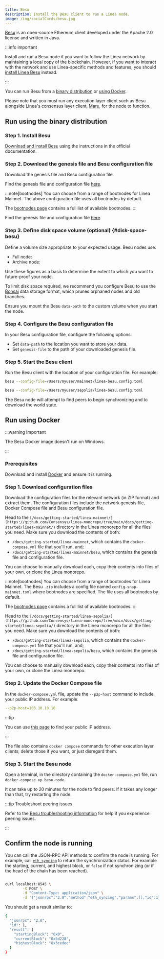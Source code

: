 ```yaml
---
title: Besu
description: Install the Besu client to run a Linea node.
image: /img/socialCards/besu.jpg
---
```




[Besu](https://besu.hyperledger.org/) is an open-source Ethereum client developed under the
Apache 2.0 license and written in Java.

:::info important

Install and run a Besu node if you want to follow the Linea network by maintaining a local copy of 
the blockchain. However, if you want to interact with the network and use Linea-specific methods and 
features, you should [install Linea Besu](./linea-besu.mdx) instead.

:::

You can run Besu from a [binary distribution](#run-using-the-binary-distribution) or [using Docker](#run-using-docker).

Please note that you must run any execution layer client such as Besu alongside Linea's consensus
layer client, [Maru](./beta-v4-migration.mdx), for the node to function.

## Run using the binary distribution

### Step 1. Install Besu

[Download and install Besu](https://besu.hyperledger.org/public-networks/get-started/install/binary-distribution) using
the instructions in the official documentation. 

### Step 2. Download the genesis file and Besu configuration file 

Download the genesis file and Besu configuration file.

<Tabs groupId="networks" className="my-tabs">
  <TabItem value="mainnet" label="Mainnet">
  
  Find the genesis file and configuration file [here](https://github.com/Consensys/linea-monorepo/tree/main/docs/getting-started/linea-mainnet/besu).

  :::note[bootnodes]
  You can choose from a range of bootnodes for Linea Mainnet. The above configuration file uses 
  all bootnodes by default.

  The [bootnodes page](bootnodes.mdx) contains a full list of available bootnodes.
  :::
  
  </TabItem>
  <TabItem value="Linea Sepolia" label="Linea Sepolia">
  
  Find the genesis file and configuration file [here](https://github.com/Consensys/linea-monorepo/tree/main/docs/getting-started/linea-sepolia/besu).
  
  </TabItem>

</Tabs>

### Step 3. Define disk space volume (optional) \{#disk-space-besu}

Define a volume size appropriate to your expected usage. Besu nodes use: 

- Full node: <NodeSize network="mainnet" cluster="linea-prod-eks" pvc="data-linea-besu-full-0" />
- Archive node: <NodeSize network="mainnet" cluster="linea-prod-eks" pvc="data-linea-besu-archive-v3-0" />

<LastUpdated />

Use these figures as a basis to determine the extent to which you want to future-proof your node.

To limit disk space required, we recommend you configure Besu to use the [Bonsai](https://besu.hyperledger.org/public-networks/concepts/data-storage-formats#bonsai-tries)
data storage format, which prunes orphaned nodes and old branches.

Ensure you mount the Besu `data-path` to the custom volume when you start the node.

<VolumeCreation />

### Step 4. Configure the Besu configuration file

In your Besu configuration file, configure the following options:

- Set `data-path` to the location you want to store your data. 
- Set `genesis-file` to the path of your downloaded genesis file.

### Step 5. Start the Besu client

Run the Besu client with the location of your configuration file. For example:

<Tabs groupId="networks" className="my-tabs">
  <TabItem value="mainnet" label="Mainnet">
  
  ```bash
  besu --config-file=/Users/myuser/mainnet/linea-besu.config.toml
  ```
  
  </TabItem>
  <TabItem value="Linea Sepolia" label="Linea Sepolia">
  
  ```bash
  besu --config-file=/Users/myuser/sepolia/linea-besu.config.toml
  ```
  
  </TabItem>
</Tabs>

The Besu node will attempt to find peers to begin synchronizing and to download the world state. 

## Run using Docker

:::warning Important

The Besu Docker image doesn't run on Windows.

:::

### Prerequisites

Download and install [Docker](https://docker.com/products/docker-desktop/) and ensure it is 
running.

### Step 1. Download configuration files

Download the configuration files for the relevant network (in ZIP format) and extract them. The configuration
files include the network genesis file, Docker Compose file and Besu configuration file.

<Tabs groupId="networks" className="my-tabs">
  <TabItem value="mainnet" label="Mainnet">
  
  Head to the `[/docs/getting-started/linea-mainnet/](https://github.com/Consensys/linea-monorepo/tree/main/docs/getting-started/linea-mainnet/)` 
  directory in the Linea monorepo for all the files you need. Make sure you download the contents of
  both:
  - `/docs/getting-started/linea-mainnet`, which contains the `docker-compose.yml` file that you'll 
    run, and;
  - `/docs/getting-started/linea-mainnet/besu`, which contains the genesis file and configuration 
    file.
  
  You can choose to manually download each, copy their contents into files of your own, or clone the 
  Linea monorepo.

  :::note[bootnodes]
  You can choose from a range of bootnodes for Linea Mainnet. The Besu `.zip` includes a
  config file named `config-snap-mainnet.toml` where bootnodes are specified. The file uses all bootnodes
  by default.

  The [bootnodes page](bootnodes.mdx) contains a full list of available bootnodes.
  :::
  
  </TabItem>
  <TabItem value="Linea Sepolia" label="Linea Sepolia">
  
  Head to the `[/docs/getting-started/linea-sepolia/](https://github.com/Consensys/linea-monorepo/tree/main/docs/getting-started/linea-sepolia/)` 
  directory in the Linea monorepo for all the files you need. Make sure you download the contents of
  both:
  - `/docs/getting-started/linea-sepolia`, which contains the `docker-compose.yml` file that you'll 
    run, and;
  - `/docs/getting-started/linea-sepolia/besu`, which contains the genesis file and configuration 
    file.
  
  You can choose to manually download each, copy their contents into files of your own, or clone the 
  Linea monorepo.
  
  </TabItem>
</Tabs>

### Step 2. Update the Docker Compose file

In the `docker-compose.yml` file, update the `--p2p-host` command to include your public IP address. For example:

```yaml
--p2p-host=103.10.10.10
```

:::tip

You can use [this page](https://whatismyip.com/) to find your public IP address.

:::

The file also contains `docker compose` commands for other execution layer clients; delete those if 
you want, or just disregard them. 

### Step 3. Start the Besu node

Open a terminal, in the directory containing the `docker-compose.yml` file, run `docker-compose up besu-node`. 

It can take up to 20 minutes for the node to find peers. If it takes any longer than that, try restarting the node.

:::tip Troubleshoot peering issues

Refer to the [Besu troubleshooting information](https://besu.hyperledger.org/public-networks/how-to/troubleshoot/peering)
for help if you experience peering issues.   

:::

## Confirm the node is running

You can call the JSON-RPC API methods to confirm the node is running. For example, call
[`eth_syncing`](https://besu.hyperledger.org/public-networks/reference/api#eth_syncing) to return the synchronization status.
For example the starting, current, and highest block, or `false` if not synchronizing (or if the head of the chain has been reached).

```bash

curl localhost:8545 \
        -X POST \
        -H "Content-Type: application/json" \
        -d '{"jsonrpc":"2.0","method":"eth_syncing","params":[],"id":1}'

```

You should get a result similar to:

```bash
{
  "jsonrpc": "2.0",
  "id": 1,
  "result": {
    "startingBlock": "0x0",
    "currentBlock": "0x5d228",
    "highestBlock": "0x3cedec"
  }
}
```
